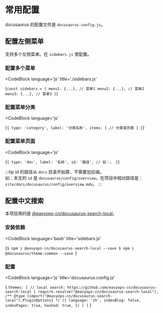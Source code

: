 
# 常用配置
docusaurus 的配置文件是 `docusaurus.config.js`。 

## 配置左侧菜单
支持多个左侧菜单。在 `sidebars.js` 里配置。

### 配置多个菜单
<CodeBlock
  language='js'
  title='./sidebars.js'
>
  {`const sidebars = {
    menu1: {...}, // 菜单1
    menu2: {...}, // 菜单2
    menu3: {...}, // 菜单3
  }`}
</CodeBlock>

### 配置菜单分类
<CodeBlock
  language='js'
>
  {`{
  type: 'category',
  label: '分类名称',
  items: [
    // 分类或页面
  ]
}`}
</CodeBlock>

### 配置菜单页面
<CodeBlock
  language='js'
>
  {`{
  type: 'doc',
  label: '名称',
  id: '路径', // 如：。
}`}
</CodeBlock>

:::tip
id 的路径从 `docs` 目录开始算，不需要加后缀。  
如：本文的 `id` 是 `docusaurus/config/overview`，在项目中相对路径是：`site/docs/docusaurus/config/overview.mdx`。
:::

## 配置中文搜索
本项目用的是 [@easyops-cn/docusaurus-search-local](https://github.com/easyops-cn/docusaurus-search-local)。

### 安装依赖
<CodeBlock
  language='bash'
  title='sidebars.js'
>
  {`$ npm i @easyops-cn/docusaurus-search-local --save
$ npm i @docusaurus/theme-common --save
  `}
</CodeBlock>

### 配置
<CodeBlock
  language='js'
  title='docusaurus.config.js'
>
{
  `themes: [
  // local search: https://github.com/easyops-cn/docusaurus-search-local
  [
    require.resolve("@easyops-cn/docusaurus-search-local"), 
    /** @type {import("@easyops-cn/docusaurus-search-local").PluginOptions} */
    ({
      language: 'zh',
      indexBlog: false,
      indexPages: true,
      hashed: true,
    })
  ]
]`
}
</CodeBlock>
